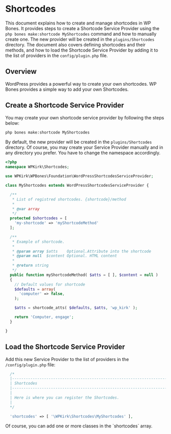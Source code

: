 
# Shortcodes

This document explains how to create and manage shortcodes in WP Bones. It provides steps to create a Shortcode Service Provider using the `php bones make:shortcode MyShortcodes` command and how to manually create one. The new provider will be created in the `plugins/Shortcodes` directory. The document also covers defining shortcodes and their methods, and how to load the Shortcode Service Provider by adding it to the list of providers in the `config/plugin.php` file.

## Overview

WordPress provides a powerful way to create your own shortcodes. WP Bones provides a simple way to add your own Shortcodes.

## Create a Shortcode Service Provider

You may create your own shortcode service provider by following the steps below:

```sh copy
php bones make:shortcode MyShortcodes
```

By default, the new provider will be created in the `plugins/Shortcodes` directory. Of course, you may create your Service Provider manually and in any directory you prefer. You have to change the namespace accordingly.

```php filename="plugin/Shortcodes/MyShortcodes.php" copy
<?php
namespace WPKirk\Shortcodes;

use WPKirk\WPBones\Foundation\WordPressShortcodesServiceProvider;

class MyShortcodes extends WordPressShortcodesServiceProvider {

  /**
   * List of registred shortcodes. {shortcode}/method
   *
   * @var array
   */
  protected $shortcodes = [
    'my-shortcode' => 'myShortcodeMethod'
  ];

  /**
   * Example of shortcode.
   *
   * @param array $atts    Optional.Attribute into the shortcode
   * @param null  $content Optional. HTML content
   *
   * @return string
   */
  public function myShortcodeMethod( $atts = [ ], $content = null )
  {
    // Default values for shortcode
    $defaults = array(
      'computer' => false,
    );

    $atts = shortcode_atts( $defaults, $atts, 'wp_kirk' );

    return 'Computer, engage';
  }

}
```

## Load the Shortcode Service Provider

Add this new Service Provider to the list of providers in the `/config/plugin.php` file:

```php filename="config/plugin.php" copy
  /*
  |--------------------------------------------------------------------------
  | Shortcodes
  |--------------------------------------------------------------------------
  |
  | Here is where you can register the Shortcodes.
  |
  */

  'shortcodes' => [ '\WPKirk\Shortcodes\MyShortcodes' ],
```

<Callout type="info">
Of course, you can add one or more classes in the `shortcodes` array.
</Callout>

